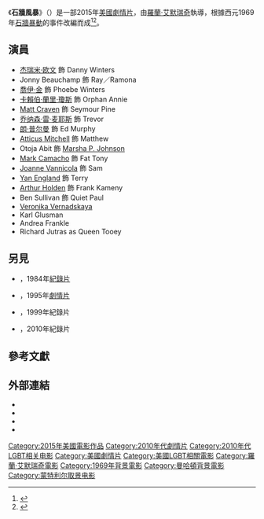 {{noteTA
|G1=Show
|G2=Movie
|1=zh-hans:罗兰·艾默里奇;zh-hant:羅蘭·艾姆立克;zh-tw:羅倫·艾默里奇;zh-hk:羅倫·艾默烈治;zh-mo:羅倫·艾默烈治;
}}
{{Infobox Film
| name            = 石牆風暴
| original_name  = ''Stonewall''
| image          = Stonewall poster (2015 film Version).jpg
| alt            = 
| caption        = 電影海報
| director       = [[羅蘭·艾默瑞奇|羅蘭·艾默瑞奇]]
| producer       = {{Plainlist|
* 羅蘭·艾默瑞奇
* Michael Fossat 
* Marc Frydman
* Carsten Lorenz
}}
| writer         = [[Jon_Robin_Baitz|Jon Robin Baitz]]
| starring       = {{Plainlist|
* [[杰瑞米·欧文|杰瑞米·欧文]]
* Jonny Beauchamp
* [[喬伊·金|喬伊·金]]
* [[卡賴伯·蘭里·瓊斯|卡賴伯·蘭里·瓊斯]]
* [[Matt_Craven|Matt Craven]]
* [[乔纳森·雷·麦耶斯|乔纳森·雷·麦耶斯]]
* [[朗·普尔曼|朗·普尔曼]]
}}
| music          = [[Rob_Simonsen|Rob Simonsen]]
| cinematography = Markus Förderer 
| editing        = Adam Wolfe
| studio         = [[Centropolis_Entertainment|Centropolis Entertainment]]
| distributor    = [[Roadside_Attractions|Roadside Attractions]]
| released       = {{Film date|2015|09|18|[[多倫多影展|TIFF]]|2015|09|25|美國|2015|11|20|臺灣}}
| runtime        = 129分鐘<ref>{{cite web | url=https://www.amctheatres.com/movies/stonewall | title=AMC Theatres: ''Stonewall'' | work=[[AMC_Theatres|AMC Theatres]] | accessdate=September 24, 2015 | archive-date=2015-09-25 | archive-url=https://web.archive.org/web/20150925115520/https://www.amctheatres.com/movies/stonewall | dead-url=no }}</ref>
| country        = {{USA}}
| language       = 英語
| budget         =
| gross          = 187,674美元<ref>{{Mojo title |id= Stonewall15|title= Stonewall}}. Retrieved October 3, 2015.</ref>
| cn_name        = 石墙
| hk_name        = 石牆
| tw_name        = 石牆風暴
}}
《'''石牆風暴'''》（{{lang-en|'''''Stonewall'''''}}）是一部2015年[[美國|美國]][[劇情片|劇情片]]，由[[羅蘭·艾默瑞奇|羅蘭·艾默瑞奇]]執導，根據西元1969年[[石牆暴動|石牆暴動]]的事件改編而成<ref>{{cite news | title = 「石牆風暴」英國小鮮肉尺度大開 | publisher = 聯合報 | url = http://udn.com/news/story/7262/1295947 | date = 2015-11-05 | author = 項貽斐 | accessdate = 2015-11-08 | language = zh-hant | archive-date = 2016-03-04 | archive-url = https://web.archive.org/web/20160304194416/http://udn.com/news/story/7262/1295947 | dead-url = no }}</ref><ref>{{cite news | title = 改編同志平權史上最關鍵里程碑《石牆風暴》震撼上映！ | publisher = 今日新聞 | url = http://www.nownews.com/n/2015/10/28/1855475 | date = 2015-10-28 | author =  | accessdate = 2015-11-10 | language = zh-hant | archive-date = 2015-11-21 | archive-url = https://web.archive.org/web/20151121081716/http://www.nownews.com/n/2015/10/28/1855475 | dead-url = no }}</ref>。

== 演員 ==
{{div col|2}}
* [[杰瑞米·欧文|杰瑞米·欧文]] 飾 Danny Winters
* Jonny Beauchamp 飾 Ray／Ramona
* [[喬伊·金|喬伊·金]] 飾 Phoebe Winters
* [[卡賴伯·蘭里·瓊斯|卡賴伯·蘭里·瓊斯]] 飾 Orphan Annie
* [[Matt_Craven|Matt Craven]] 飾 Seymour Pine
* [[乔纳森·雷·麦耶斯|乔纳森·雷·麦耶斯]] 飾 Trevor
* [[朗·普尔曼|朗·普尔曼]] 飾 Ed Murphy
* [[Atticus_Mitchell|Atticus Mitchell]] 飾 Matthew
* Otoja Abit 飾 [[Marsha_P._Johnson|Marsha P. Johnson]]
* [[Mark_Camacho|Mark Camacho]] 飾 Fat Tony
* [[Joanne_Vannicola|Joanne Vannicola]] 飾 Sam
* [[Yan_England|Yan England]] 飾 Terry
* [[Arthur_Holden|Arthur Holden]] 飾 Frank Kameny
* Ben Sullivan 飾 Quiet Paul
* [[Veronika_Vernadskaya|Veronika Vernadskaya]]
* Karl Glusman
* Andrea Frankle
* Richard Jutras as Queen Tooey
{{div col end}}

== 另見 ==
* {{tsl|en|Before Stonewall|Before Stonewall: The Making of a Gay and Lesbian Community}}，1984年[[紀錄片|紀錄片]]
* {{tsl|en|Stonewall (1995 film)|Stonewall (1995 film)}}，1995年[[劇情片|劇情片]]
* {{tsl|en|After Stonewall}}，1999年紀錄片
* {{tsl|en|Stonewall Uprising}}，2010年紀錄片

== 參考文獻 ==
{{Reflist|2}}

== 外部連結 ==
* {{IMDb title|3018070|Stonewall}}
* {{Mojo title|stonewall15|Stonewall}}
* {{Rotten Tomatoes|stonewall_2015|Stonewall}}
* {{Metacritic|stonewall|Stonewall}}

{{羅蘭·艾默瑞奇}}
{{DEFAULTSORT:Stonewall}}
[[Category:2015年美國電影作品|Category:2015年美國電影作品]]
[[Category:2010年代劇情片|Category:2010年代劇情片]]
[[Category:2010年代LGBT相关电影|Category:2010年代LGBT相关电影]]
[[Category:美國劇情片|Category:美國劇情片]]
[[Category:美國LGBT相關電影|Category:美國LGBT相關電影]]
[[Category:羅蘭·艾默瑞奇電影|Category:羅蘭·艾默瑞奇電影]]
[[Category:1969年背景電影|Category:1969年背景電影]]
[[Category:曼哈頓背景電影|Category:曼哈頓背景電影]]
[[Category:蒙特利尔取景电影|Category:蒙特利尔取景电影]]